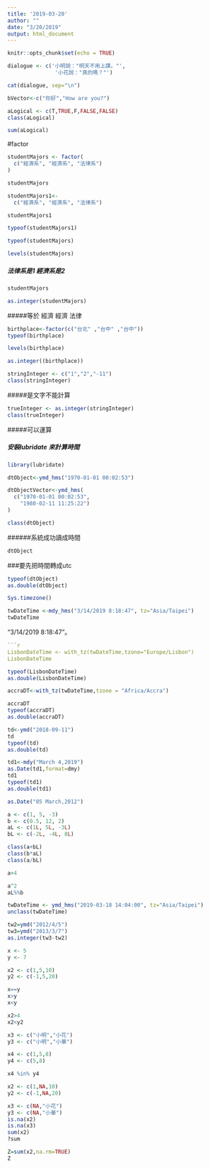 ```yaml
---
title: '2019-03-20'
author: ""
date: "3/20/2019"
output: html_document
---
```


```r
knitr::opts_chunk$set(echo = TRUE)
```

```r
dialogue <- c('小明說："明天不用上課。"',
               '小花說："真的嗎？"')

cat(dialogue, sep="\n")
```
```r
bVector<-c("你好","How are you?")
```

```r
aLogical <- c(T,TRUE,F,FALSE,FALSE)
class(aLogical)

sum(aLogical)
```

#factor

```r
studentMajors <- factor(
  c("經濟系", "經濟系", "法律系")
)
```
```r
studentMajors
```

```r
studentMajors1<- 
  c("經濟系", "經濟系", "法律系")
```
```r
studentMajors1
```
```r
typeof(studentMajors1)
```
  

```r
typeof(studentMajors)

```

```r
levels(studentMajors)
```
##### 法律系是1 經濟系是2
```r
studentMajors
```

```r
as.integer(studentMajors)
```
#####等於 經濟 經濟 法律
```r
birthplace<-factor(c("台北" ,"台中" ,"台中"))
typeof(birthplace)
```
```r
levels(birthplace)
```
```r
as.integer((birthplace))
```

```R
stringInteger <- c("1","2","-11")
class(stringInteger) 
```
#####是文字不能計算
```R
trueInteger <- as.integer(stringInteger)
class(trueInteger) 
```
#####可以運算

##### 安裝lubridate 來計算時間
```R
library(lubridate)
```
```R
dtObject<-ymd_hms("1970-01-01 00:02:53") 
```

```R
dtObjectVector<-ymd_hms(
  c("1970-01-01 00:02:53",
    "1980-02-11 11:25:22")
)
```

```R
class(dtObject)
```
######系統成功讀成時間
```r
dtObject
```
###要先把時間轉成utc
```r
typeof(dtObject)
as.double(dtObject)
```
```r
Sys.timezone()
```
```r
twDateTime <-mdy_hms("3/14/2019 8:18:47", tz="Asia/Taipei")
twDateTime

```
“3/14/2019 8:18:47”。
```r


```r
LisbonDateTime <- with_tz(twDateTime,tzone="Europe/Lisbon")
LisbonDateTime
```
```r
typeof(LisbonDateTime)
as.double(LisbonDateTime)
```

```r
accraDT<-with_tz(twDateTime,tzone = "Africa/Accra")

accraDT
typeof(accraDT)
as.double(accraDT)
```
```r
td<-ymd("2018-09-11")
td
typeof(td)
as.double(td)
```
```r
td1<-mdy("March 4,2019")
as.Date(td1,format=dmy)
td1
typeof(td1)
as.double(td1)
```
```r
as.Date("05 March,2012")

```

```r
a <- c(1, 5, -3)
b <- c(0.5, 12, 2)
aL <- c(1L, 5L, -3L)
bL <- c(-2L, -4L, 8L)
```
```r
class(a+bL)
class(b*aL)
class(a/bL)

```
```r
a+4
```
```r
a^2
aL%%b
```
```r
twDateTime <- ymd_hms("2019-03-18 14:04:00", tz="Asia/Taipei")
unclass(twDateTime)
```
```r
tw2=ymd("2012/4/5")
tw3=ymd("2013/3/7")
as.integer(tw3-tw2)
```


```R
x <- 5
y <- 7

x2 <- c(1,5,10)
y2 <- c(-1,5,20)
```

```R
x==y
x>y
x<y
```
```r
x2>4
x2<y2
```

```r
x3 <- c("小明","小花")
y3 <- c("小明","小華")
```
```r
x4 <- c(1,5,8)
y4 <- c(5,8)

x4 %in% y4
```

```r
x2 <- c(1,NA,10)
y2 <- c(-1,NA,20)

x3 <- c(NA,"小花")
y3 <- c(NA,"小華")
is.na(x2)
is.na(x3)
sum(x2)
?sum

Z=sum(x2,na.rm=TRUE)
Z
```